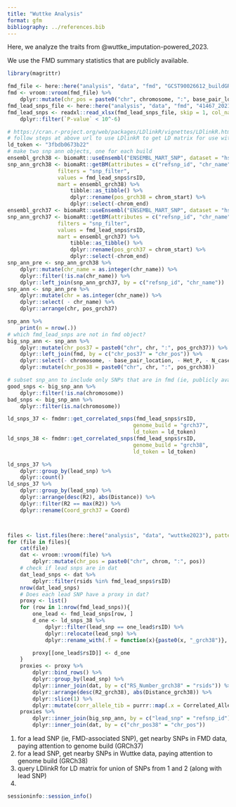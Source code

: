 ```yaml
---
title: "Wuttke Analysis"
format: gfm
bibliography: ../references.bib
---
```


Here, we analyze the traits from @wuttke_imputation-powered_2023.

We use the FMD summary statistics that are publicly available.

```r
library(magrittr)
```


```r
fmd_file <- here::here("analysis", "data", "fmd", "GCST90026612_buildGRCh37.tsv")
fmd <- vroom::vroom(fmd_file) %>%
    dplyr::mutate(chr_pos = paste0("chr", chromosome, ":", base_pair_location))
fmd_lead_snps_file <- here::here("analysis", "data", "fmd", "41467_2021_26174_MOESM4_ESM.xlsx") # snps from Katz et al. 2022 Supp Info Table SII.
fmd_lead_snps <- readxl::read_xlsx(fmd_lead_snps_file, skip = 1, col_names = TRUE) %>%
    dplyr::filter(`P-value` < 10^-6)

```


```r
# https://cran.r-project.org/web/packages/LDlinkR/vignettes/LDlinkR.html
# follow steps at above url to use LDlinkR to get LD matrix for use with MendelianRandomization R pkg
ld_token <- "3fbdb0673b22"
# make two snp ann objects, one for each build
ensembl_grch38 <- biomaRt::useEnsembl("ENSEMBL_MART_SNP", dataset = "hsapiens_snp")
snp_ann_grch38 <- biomaRt::getBM(attributes = c("refsnp_id", "chr_name", "chrom_start", "chrom_end"),
                filters = "snp_filter",
                values = fmd_lead_snps$rsID,
                mart = ensembl_grch38) %>%
                    tibble::as_tibble() %>%
                    dplyr::rename(pos_grch38 = chrom_start) %>%
                    dplyr::select(-chrom_end)
ensembl_grch37 <- biomaRt::useEnsembl("ENSEMBL_MART_SNP", dataset = "hsapiens_snp", GRCh = 37)
snp_ann_grch37 <- biomaRt::getBM(attributes = c("refsnp_id", "chr_name", "chrom_start", "chrom_end"),
                filters = "snp_filter",
                values = fmd_lead_snps$rsID,
                mart = ensembl_grch37) %>%
                    tibble::as_tibble() %>%
                    dplyr::rename(pos_grch37 = chrom_start) %>%
                    dplyr::select(-chrom_end)
snp_ann_pre <- snp_ann_grch38 %>%
    dplyr::mutate(chr_name = as.integer(chr_name)) %>%
    dplyr::filter(!is.na(chr_name)) %>%
    dplyr::left_join(snp_ann_grch37, by = c("refsnp_id", "chr_name"))
snp_ann <- snp_ann_pre %>%
    dplyr::mutate(chr = as.integer(chr_name)) %>%
    dplyr::select( - chr_name) %>%
    dplyr::arrange(chr, pos_grch37)

snp_ann %>%
    print(n = nrow(.))   
# which fmd_lead_snps are not in fmd object?
big_snp_ann <- snp_ann %>%
    dplyr::mutate(chr_pos37 = paste0("chr", chr, ":", pos_grch37)) %>%
    dplyr::left_join(fmd, by = c("chr_pos37" = "chr_pos")) %>%
    dplyr::select(- chromosome, - base_pair_location, - Het_P, - N_cases, - N_ctrls) %>%
    dplyr::mutate(chr_pos38 = paste0("chr", chr, ":", pos_grch38)) 

# subset snp_ann to include only SNPs that are in fmd (ie, publicly available data)
good_snps <- big_snp_ann %>%
    dplyr::filter(!is.na(chromosome)) 
bad_snps <- big_snp_ann %>%
    dplyr::filter(is.na(chromosome))


```


```r
ld_snps_37 <- fmdmr::get_correlated_snps(fmd_lead_snps$rsID, 
                                        genome_build = "grch37", 
                                        ld_token = ld_token)
ld_snps_38 <- fmdmr::get_correlated_snps(fmd_lead_snps$rsID, 
                                        genome_build = "grch38", 
                                        ld_token = ld_token)

ld_snps_37 %>%
    dplyr::group_by(lead_snp) %>%
    dplyr::count()
ld_snps_37 %>%
    dplyr::group_by(lead_snp) %>%
    dplyr::arrange(desc(R2), abs(Distance)) %>%
    dplyr::filter(R2 == max(R2)) %>%
    dplyr::rename(Coord_grch37 = Coord)



files <- list.files(here::here("analysis", "data", "wuttke2023"), pattern = "tsv.gz", full.names = TRUE)
for (file in files){
    cat(file)
    dat <- vroom::vroom(file) %>%
        dplyr::mutate(chr_pos = paste0("chr", chrom, ":", pos))
    # check if lead snps are in dat
    dat_lead_snps <- dat %>%
        dplyr::filter(rsids %in% fmd_lead_snps$rsID)    
    nrow(dat_lead_snps)
    # Does each lead SNP have a proxy in dat?
    proxy <- list()
    for (row in 1:nrow(fmd_lead_snps)){
        one_lead <- fmd_lead_snps[row, ]
        d_one <- ld_snps_38 %>%
            dplyr::filter(lead_snp == one_lead$rsID) %>%
            dplyr::relocate(lead_snp) %>%
            dplyr::rename_with(.f = function(x){paste0(x, "_grch38")}, .cols = -lead_snp )

        proxy[[one_lead$rsID]] <- d_one
    }
    proxies <- proxy %>%
        dplyr::bind_rows() %>%
        dplyr::group_by(lead_snp) %>%
        dplyr::inner_join(dat, by = c("RS_Number_grch38" = "rsids")) %>%
        dplyr::arrange(desc(R2_grch38), abs(Distance_grch38)) %>%
        dplyr::slice(1) %>%
        dplyr::mutate(corr_allele_tib = purrr::map(.x = Correlated_Alleles_grch38, .f = fmdmr::parse_correlated_alleles))
    proxies %>%
        dplyr::inner_join(big_snp_ann, by = c("lead_snp" = "refsnp_id")) %>%
        dplyr::inner_join(dat, by = c("chr_pos38" = "chr_pos"))
```

1. for a lead SNP (ie, FMD-associated SNP), get nearby SNPs in FMD data, paying attention to genome build (GRCh37)
2. for a lead SNP, get nearby SNPs in Wuttke data, paying attention to genome build (GRCh38)
3. query LDlinkR for LD matrix for union of SNPs from 1 and 2 (along with lead SNP)
4. 




```r
sessioninfo::session_info()
```